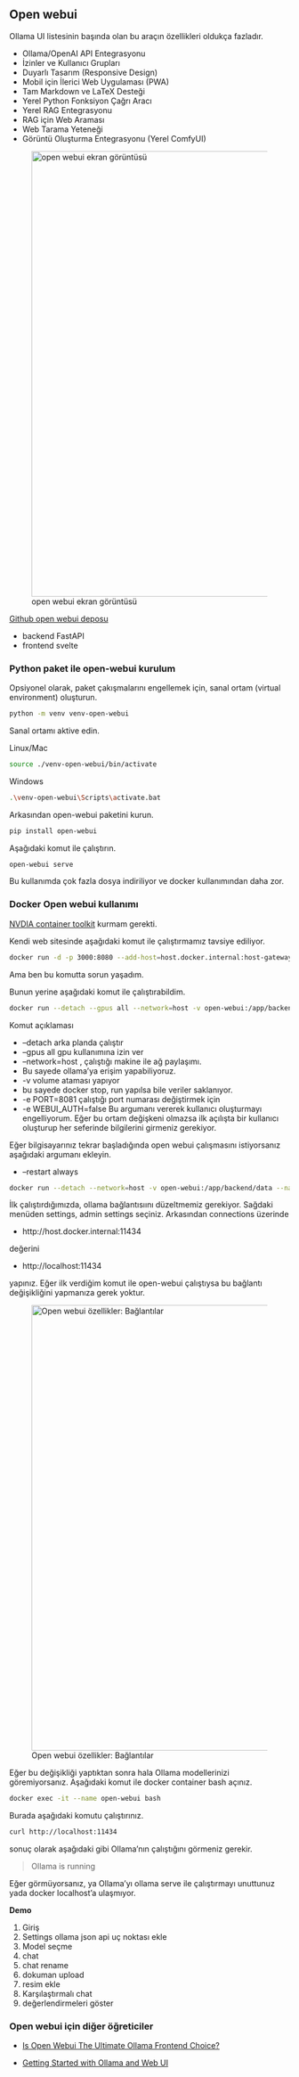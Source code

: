 ## Open webui

Ollama UI listesinin başında olan bu araçın özellikleri oldukça fazladır.

- Ollama/OpenAI API Entegrasyonu
- İzinler ve Kullanıcı Grupları
- Duyarlı Tasarım (Responsive Design)
- Mobil için İlerici Web Uygulaması (PWA)
- Tam Markdown ve LaTeX Desteği
- Yerel Python Fonksiyon Çağrı Aracı
- Yerel RAG Entegrasyonu
- RAG için Web Araması
- Web Tarama Yeteneği
- Görüntü Oluşturma Entegrasyonu (Yerel ComfyUI)


![open webui ekran görüntüsü](images/screenshot-open-webui.png){width=800}


[Github open webui deposu](https://github.com/open-webui/open-webui)

- backend FastAPI
- frontend svelte


### Python paket ile open-webui kurulum


Opsiyonel olarak, paket çakışmalarını engellemek için, sanal ortam (virtual environment) oluşturun.

```bash
python -m venv venv-open-webui
```

Sanal ortamı aktive edin.

Linux/Mac

```bash
source ./venv-open-webui/bin/activate
```

Windows

```bash
.\venv-open-webui\Scripts\activate.bat
```


Arkasından open-webui paketini kurun.

```bash
pip install open-webui
```

Aşağıdaki komut ile çalıştırın.

```bash
open-webui serve
```

Bu kullanımda çok fazla dosya indiriliyor ve docker kullanımından daha zor.


### Docker Open webui kullanımı


[NVDIA container toolkit](https://docs.nvidia.com/datacenter/cloud-native/container-toolkit/latest/install-guide.html) kurmam gerekti.

Kendi web sitesinde aşağıdaki komut ile çalıştırmamız tavsiye ediliyor.

```bash
docker run -d -p 3000:8080 --add-host=host.docker.internal:host-gateway -v open-webui:/app/backend/data --name open-webui --restart always ghcr.io/open-webui/open-webui:main
```

Ama ben bu komutta sorun yaşadım.



Bunun yerine aşağıdaki komut ile çalıştırabildim.


```bash
docker run --detach --gpus all --network=host -v open-webui:/app/backend/data --name open-webui  -e PORT=8081 -e WEBUI_AUTH=false ghcr.io/open-webui/open-webui:cuda 
```




Komut açıklaması

- --detach arka planda çalıştır
- --gpus all gpu kullanımına izin ver
- --network=host , çalıştığı makine ile ağ paylaşımı. 
- Bu sayede ollama'ya erişim yapabiliyoruz.
- -v volume ataması yapıyor 
- bu sayede docker stop, run yapılsa bile veriler saklanıyor.
- -e PORT=8081 çalıştığı port numarası değiştirmek için
- -e WEBUI_AUTH=false Bu argumanı vererek kullanıcı oluşturmayı engelliyorum.
Eğer bu ortam değişkeni olmazsa ilk açılışta bir kullanıcı oluşturup her seferinde bilgilerini girmeniz gerekiyor.





Eğer bilgisayarınız tekrar başladığında open webui çalışmasını istiyorsanız aşağıdaki argumanı ekleyin. 

- --restart always  




```bash
docker run --detach --network=host -v open-webui:/app/backend/data --name open-webui  -e PORT=8081 -e WEBUI_AUTH=false ghcr.io/open-webui/open-webui:cuda 
```

İlk çalıştırdığımızda, ollama bağlantısıını düzeltmemiz gerekiyor.
Sağdaki menüden settings, admin settings seçiniz.
Arkasından connections üzerinde 

- http://host.docker.internal:11434

değerini

- http://localhost:11434


yapınız.
Eğer ilk verdiğim komut ile open-webui çalıştıysa bu bağlantı değişikliğini yapmanıza gerek yoktur.


![Open webui özellikler: Bağlantılar](images/screenshot-open-webui-settings-connections.png){width=800}

Eğer bu değişikliği yaptıktan sonra hala Ollama modellerinizi göremiyorsanız.
Aşağıdaki komut ile docker container bash açınız.

```bash
docker exec -it --name open-webui bash
```

Burada aşağıdaki komutu çalıştırınız.

```bash
curl http://localhost:11434
```

sonuç olarak aşağıdaki gibi Ollama'nın çalıştığını görmeniz gerekir.

>Ollama is running

Eğer görmüyorsanız, ya Ollama'yı ollama serve ile çalıştırmayı unuttunuz yada docker localhost'a ulaşmıyor.




**Demo**

1. Giriş
2. Settings ollama json api uç noktası ekle
3. Model seçme
4. chat
5. chat rename
6. dokuman upload
7. resim ekle
8. Karşılaştırmalı chat
9. değerlendirmeleri göster




### Open webui için diğer öğreticiler

- [Is Open Webui The Ultimate Ollama Frontend Choice?](https://www.youtube.com/watch?v=16fWf0VVeIo)

- [Getting Started with Ollama and Web UI](https://www.youtube.com/watch?v=BzFafshQkWw)





